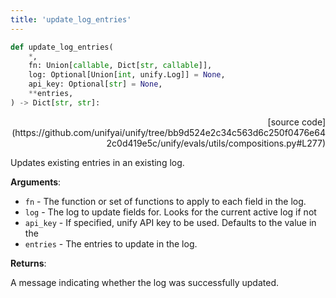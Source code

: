 ```yaml
---
title: 'update_log_entries'
---
```


```python
def update_log_entries(
    *,
    fn: Union[callable, Dict[str, callable]],
    log: Optional[Union[int, unify.Log]] = None,
    api_key: Optional[str] = None,
    **entries,
) -> Dict[str, str]:
```

<p align="right">[source code](https://github.com/unifyai/unify/tree/bb9d524e2c34c563d6c250f0476e642c0d419e5c/unify/evals/utils/compositions.py#L277)</p>

Updates existing entries in an existing log.

**Arguments**:

- `fn` - The function or set of functions to apply to each field in the log.
- `log` - The log to update fields for. Looks for the current active log if not
- `api_key` - If specified, unify API key to be used. Defaults to the value in the
- `entries` - The entries to update in the log.



**Returns**:

A message indicating whether the log was successfully updated.